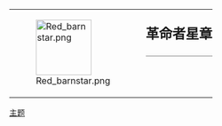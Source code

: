 {| style="border: 1px solid {{{border|gray}}}; background-color: {{{color|#fdffe7}}};"
|rowspan="2" valign="middle" | [[File:Red barnstar.png|100px]]
|rowspan="2" |
|style="font-size: x-large; padding: 0; vertical-align: middle; height: 1.1em;" | '''革命者星章'''
|-
|style="vertical-align: middle; border-top: 1px solid gray;" | {{{1}}}
|}

<noinclude>
[[Category:維基星章模板|主题]]
</noinclude>